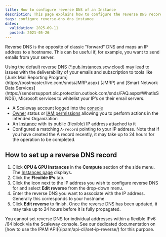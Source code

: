 ```yaml
---
title: How to configure reverse DNS of an Instance
description: This page explains how to configure the reverse DNS record of a Scaleway Instance.
tags: configure reverse-dns dns instance
dates:
  validation: 2025-09-11
  posted: 2021-05-26
---
```



Reverse DNS is the opposite of classic "forward" DNS and maps an IP address to a hostname. This can be useful if, for example, you want to send emails from your server.

<Message type="important">
  Using the default reverse DNS (*.pub.instances.scw.cloud) may lead to issues with the deliverability of your emails and subscription to tools like [Junk Mail Reporting Program](https://postmaster.live.com/snds/JMRP.aspx) (JMRP) and [Smart Network Data Services](https://sendersupport.olc.protection.outlook.com/snds/FAQ.aspx#WhatIsSNDS), Microsoft services to whitelist your IP’s on their email servers.
</Message>

<Requirements />

- A Scaleway account logged into the [console](https://account.scaleway.com/?service=elements)
- [Owner](/iam/concepts/#owner) status or [IAM permissions](/iam/concepts/#permission) allowing you to perform actions in the intended Organization
- An [Instance](/instances/how-to/create-an-instance/) with its public (flexible) IP address attached to it
- Configured a matching `A-record` pointing to your IP address. Note that if you have created the A record recently, it may take up to 24 hours for the operation to be completed.

## How to set up a reverse DNS record

1. Click **CPU & GPU Instances** in the **Compute** section of the side menu. The [Instances page](https://console.scaleway.com/instance/servers) displays.
2. Click the **Flexible IPs** tab.
3. Click the <Icon name="more" /> icon next to the IP address you wish to configure reverse DNS for and select **Edit reverse** from the drop-down menu.
4. Enter the reverse DNS you want to associate with the IP address. Generally this corresponds to your hostname.
5. Click **Edit reverse** to finish.
    <Message type="note">
      Once the reverse DNS has been updated, it may take up to 24 hours before it is fully propagated.
    </Message>

<Message type="tip">
You cannot set reverse DNS for individual addresses within a flexible IPv6 /64 block via the Scaleway console. See our dedicated documentation on [how to use the IPAM API](/ipam/api-cli/set-ip-reverse/) for this purpose.
</Message>
